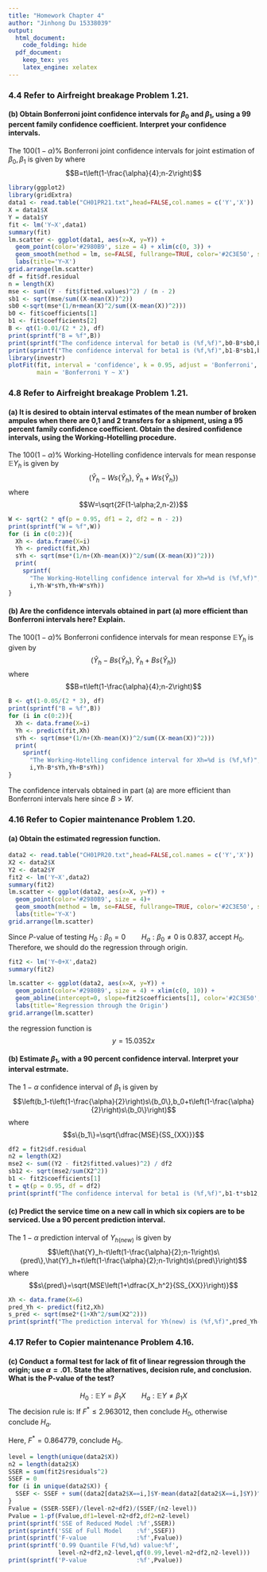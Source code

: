 ```yaml
---
title: "Homework Chapter 4"
author: "Jinhong Du 15338039"
output:
  html_document:
    code_folding: hide
  pdf_document:
    keep_tex: yes
    latex_engine: xelatex
---
```


### 4.4 Refer to **Airfreight breakage** Problem 1.21.
#### (b) Obtain Bonferroni joint confidence intervals for $\beta_0$ and $\beta_1$, using a $99$ percent family confidence coefficient. Interpret your confidence intervals.

The $100(1-\alpha)\%$ Bonferroni joint confidence intervals for joint estimation of $\beta_0,\beta_1$ is given by
\begin{align*}
(b_0-Bs\{b_0\},b_0+Bs\{b_0\})\\
(b_1-Bs\{b_1\},b_1+Bs\{b_1\})
\end{align*}
where 
$$B=t\left(1-\frac{\alpha}{4};n-2\right)$$

```r
library(ggplot2)
library(gridExtra)
data1 <- read.table("CH01PR21.txt",head=FALSE,col.names = c('Y','X'))
X = data1$X
Y = data1$Y
fit <- lm('Y~X',data1)
summary(fit)
lm.scatter <- ggplot(data1, aes(x=X, y=Y)) + 
  geom_point(color='#2980B9', size = 4) + xlim(c(0, 3)) + 
  geom_smooth(method = lm, se=FALSE, fullrange=TRUE, color='#2C3E50', size=1.1) + 
  labs(title='Y~X')
grid.arrange(lm.scatter)
df = fit$df.residual
n = length(X)
mse <- sum((Y - fit$fitted.values)^2) / (n - 2)
sb1 <- sqrt(mse/sum((X-mean(X))^2))
sb0 <-sqrt(mse*(1/n+mean(X)^2/sum((X-mean(X))^2)))
b0 <- fit$coefficients[1]
b1 <- fit$coefficients[2]
B <- qt(1-0.01/(2 * 2), df)
print(sprintf("B = %f",B))
print(sprintf("The confidence interval for beta0 is (%f,%f)",b0-B*sb0,b0+B*sb0))
print(sprintf("The confidence interval for beta1 is (%f,%f)",b1-B*sb1,b1+B*sb1))
library(investr)
plotFit(fit, interval = 'confidence', k = 0.95, adjust = 'Bonferroni', 
        main = 'Bonferroni Y ~ X')
```

### 4.8 Refer to **Airfreight breakage** Problem 1.21.
#### (a) It is desired to obtain interval estimates of the mean number of broken ampules when there are 0,1 and 2 transfers for a shipment, using a 95 percent family confidence coefficient. Obtain the desired confidence intervals, using the Working-Hotelling procedure.

The $100(1-\alpha)\%$ Working-Hotelling confidence intervals for mean response $\mathbb{E}Y_h$ is given by
$$(\hat{Y}_h-Ws\{\hat{Y}_h\},\hat{Y}_h+Ws\{\hat{Y}_h\})$$
where $$W=\sqrt{2F(1-\alpha;2,n-2)}$$
```r
W <- sqrt(2 * qf(p = 0.95, df1 = 2, df2 = n - 2))
print(sprintf("W = %f",W))
for (i in c(0:2)){
  Xh <- data.frame(X=i)
  Yh <- predict(fit,Xh)
  sYh <- sqrt(mse*(1/n+(Xh-mean(X))^2/sum((X-mean(X))^2)))
  print(
    sprintf(
      "The Working-Hotelling confidence interval for Xh=%d is (%f,%f)",
      i,Yh-W*sYh,Yh+W*sYh))
}
```

#### (b) Are the confidence intervals obtained in part (a) more efficient than Bonferroni intervals here? Explain.
The $100(1-\alpha)\%$ Bonferroni confidence intervals for mean response $\mathbb{E}Y_h$ is given by
$$(\hat{Y}_h-Bs\{\hat{Y}_h\},\hat{Y}_h+Bs\{\hat{Y}_h\})$$
where 
$$B=t\left(1-\frac{\alpha}{4};n-2\right)$$
```r
B <- qt(1-0.05/(2 * 3), df)
print(sprintf("B = %f",B))
for (i in c(0:2)){
  Xh <- data.frame(X=i)
  Yh <- predict(fit,Xh)
  sYh <- sqrt(mse*(1/n+(Xh-mean(X))^2/sum((X-mean(X))^2)))
  print(
    sprintf(
      "The Working-Hotelling confidence interval for Xh=%d is (%f,%f)",
      i,Yh-B*sYh,Yh+B*sYh))
}
```
The confidence intervals obtained in part (a) are more efficient than Bonferroni intervals here since $B>W$.

### 4.16 Refer to **Copier maintenance** Problem 1.20. 
#### (a) Obtain the estimated regression function. 
```r
data2 <- read.table("CH01PR20.txt",head=FALSE,col.names = c('Y','X'))
X2 <- data2$X
Y2 <- data2$Y
fit2 <- lm('Y~X',data2)
summary(fit2)
lm.scatter <- ggplot(data2, aes(x=X, y=Y)) + 
  geom_point(color='#2980B9', size = 4)+ 
  geom_smooth(method = lm, se=FALSE, fullrange=TRUE, color='#2C3E50', size=1.1) + 
  labs(title='Y~X')
grid.arrange(lm.scatter)
```
Since $P$-value of testing $H_0:\beta_0=0\qquad H_a:\beta_0\neq 0$ is $0.837$, accept $H_0$. Therefore, we should do the regression through origin.
```r
fit2 <- lm('Y~0+X',data2)
summary(fit2)

lm.scatter <- ggplot(data2, aes(x=X, y=Y)) + 
  geom_point(color='#2980B9', size = 4) + xlim(c(0, 10)) + 
  geom_abline(intercept=0, slope=fit2$coefficients[1], color='#2C3E50', size=1.1) + 
  labs(title='Regression through the Origin')
grid.arrange(lm.scatter)
```



the regression function is $$y=15.0352x$$

#### (b) Estimate $\beta_1$, with a 90 percent confidence interval. Interpret your interval estrmate.
The $1-\alpha$ confidence interval of $\beta_1$ is given by
$$\left(b_1-t\left(1-\frac{\alpha}{2}\right)s\{b_0\},b_0+t\left(1-\frac{\alpha}{2}\right)s\{b_0\}\right)$$
where
$$s\{b_1\}=\sqrt{\dfrac{MSE}{SS_{XX}}}$$
```r
df2 = fit2$df.residual
n2 = length(X2)
mse2 <- sum((Y2 - fit2$fitted.values)^2) / df2
sb12 <- sqrt(mse2/sum(X2^2))
b1 <- fit2$coefficients[1]
t = qt(p = 0.95, df = df2)
print(sprintf("The confidence interval for beta1 is (%f,%f)",b1-t*sb12,b1+t*sb12))
```


#### (c) Predict the service time on a new call in which six copiers are to be serviced. Use a 90 percent prediction interval.
The $1-\alpha$ prediction interval of $Y_{h(new)}$ is given by
$$\left(\hat{Y}_h-t\left(1-\frac{\alpha}{2};n-1\right)s\{pred\},\hat{Y}_h+t\left(1-\frac{\alpha}{2};n-1\right)s\{pred\}\right)$$
where
$$s\{pred\}=\sqrt{MSE\left(1+\dfrac{X_h^2}{SS_{XX}}\right)}$$
```r
Xh <- data.frame(X=6)
pred_Yh <- predict(fit2,Xh)
s_pred <- sqrt(mse2*(1+Xh^2/sum(X2^2)))
print(sprintf("The prediction interval for Yh(new) is (%f,%f)",pred_Yh-t*s_pred,pred_Yh+t*s_pred))
```

### 4.17 Refer to **Copier maintenance** Problem 4.16. 
#### (c) Conduct a formal test for lack of fit of linear regression through the origin; use $\alpha = .01$. State the alternatives, decision rule, and conclusion. What is the P-value of the test?

$$H_0:\mathbb{E}Y=\beta_1X\qquad H_a:\mathbb{E}Y\neq\beta_1X$$
The decision rule is: If $F^*\leqslant 2.963012$, then conclude $H_0$, otherwise conclude $H_a.$

Here, $F^*=0.864779$, conclude $H_0$.
\begin{align*}
Pvalue&= \mathbb{P}\{H_a\text{ holds}\}\\
&=\mathbb{P}\{F(9,35)>F^*\}\\
&=1-\mathbb{P}\{F(9,35)\leqslant F^*\}\\
&=0.564434
\end{align*}
```r
level = length(unique(data2$X))
n2 = length(data2$X)
SSER = sum(fit2$residuals^2)
SSEF = 0
for (i in unique(data2$X)) {
  SSEF <- SSEF + sum((data2[data2$X==i,]$Y-mean(data2[data2$X==i,]$Y))^2)
}
Fvalue = (SSER-SSEF)/(level-n2+df2)/(SSEF/(n2-level))
Pvalue = 1-pf(Fvalue,df1=level-n2+df2,df2=n2-level)
print(sprintf('SSE of Reduced Model :%f',SSER))
print(sprintf('SSE of Full Model    :%f',SSEF))
print(sprintf('F-value              :%f',Fvalue))
print(sprintf('0.99 Quantile F(%d,%d) value:%f',
              level-n2+df2,n2-level,qf(0.99,level-n2+df2,n2-level)))
print(sprintf('P-value              :%f',Pvalue))
```

